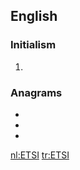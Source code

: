 {{also|etsi|ét-sì}}
==English==

===Initialism===
{{rfc-header|Initialism}}
{{head|en|initialism}}

# {{lb|en|telecommunication}} {{initialism of|[[European]] [[telecommunication|Telecommunication]] [[standard|Standard]]s [[institute|Institute]]|lang=en}}

===Anagrams===
* {{l|en|SETI}}
* {{l|en|site}}
* {{l|en|ties}}

[[nl:ETSI]]
[[tr:ETSI]]